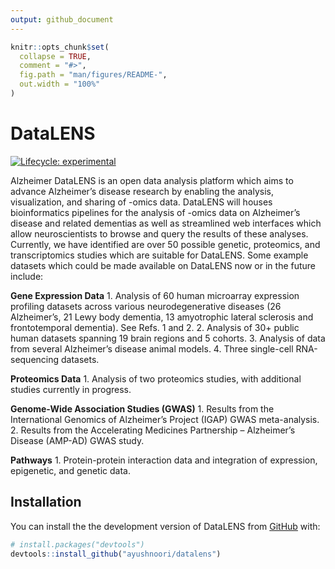 ```yaml
---
output: github_document
---
```


<!-- README.md is generated from README.Rmd. Please edit that file -->

```r
knitr::opts_chunk$set(
  collapse = TRUE,
  comment = "#>",
  fig.path = "man/figures/README-",
  out.width = "100%"
)
```

# DataLENS

<!-- badges: start -->
[![Lifecycle: experimental](https://img.shields.io/badge/lifecycle-experimental-orange.svg)](https://lifecycle.r-lib.org/articles/stages.html#experimental)
<!-- badges: end -->

Alzheimer DataLENS is an open data analysis platform which aims to advance Alzheimer’s disease research by enabling the analysis, visualization, and sharing of -omics data. DataLENS will houses bioinformatics pipelines for the analysis of  -omics data on Alzheimer’s disease and related dementias as well as streamlined web interfaces which allow neuroscientists to browse and query the results of these analyses. Currently, we have identified are over 50 possible genetic, proteomics, and transcriptomics studies which are suitable for DataLENS. Some example datasets which could be made available on DataLENS now or in the future include:

**Gene Expression Data**
1. Analysis of 60 human microarray expression profiling datasets across various neurodegenerative diseases (26 Alzheimer’s, 21 Lewy body dementia, 13 amyotrophic lateral sclerosis and frontotemporal dementia). See Refs. 1 and 2.
2. Analysis of 30+ public human datasets spanning 19 brain regions and 5 cohorts.
3. Analysis of data from several Alzheimer’s disease animal models.
4. Three single-cell RNA-sequencing datasets.

**Proteomics Data**
1. Analysis of two proteomics studies, with additional studies currently in progress.

**Genome-Wide Association Studies (GWAS)**
1. Results from the International Genomics of Alzheimer's Project (IGAP) GWAS meta-analysis.
2. Results from the Accelerating Medicines Partnership – Alzheimer’s Disease (AMP-AD) GWAS study.

**Pathways**
1. Protein-protein interaction data and integration of expression, epigenetic, and genetic data.


## Installation

You can install the the development version of DataLENS from [GitHub](https://github.com/) with:

``` r
# install.packages("devtools")
devtools::install_github("ayushnoori/datalens")
```

<!-- ## Example -->

<!-- This is a basic example which shows you how to solve a common problem: -->

<!-- ```{r example} -->
<!-- library(datalens) -->
<!-- ## basic example code -->
<!-- ``` -->

<!-- What is special about using `README.Rmd` instead of just `README.md`? You can include R chunks like so: -->

<!-- ```{r cars} -->
<!-- summary(cars) -->
<!-- ``` -->

<!-- You'll still need to render `README.Rmd` regularly, to keep `README.md` up-to-date. `devtools::build_readme()` is handy for this. You could also use GitHub Actions to re-render `README.Rmd` every time you push. An example workflow can be found here: <https://github.com/r-lib/actions/tree/master/examples>. -->

<!-- You can also embed plots, for example: -->

<!-- ```{r pressure, echo = FALSE} -->
<!-- plot(pressure) -->
<!-- ``` -->

<!-- In that case, don't forget to commit and push the resulting figure files, so they display on GitHub and CRAN. -->
